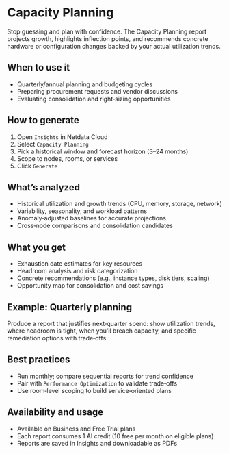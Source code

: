 # Capacity Planning

Stop guessing and plan with confidence. The Capacity Planning report projects growth, highlights inflection points, and recommends concrete hardware or configuration changes backed by your actual utilization trends.

## When to use it

- Quarterly/annual planning and budgeting cycles
- Preparing procurement requests and vendor discussions
- Evaluating consolidation and right‑sizing opportunities

## How to generate

1. Open `Insights` in Netdata Cloud
2. Select `Capacity Planning`
3. Pick a historical window and forecast horizon (3–24 months)
4. Scope to nodes, rooms, or services
5. Click `Generate`

## What’s analyzed

- Historical utilization and growth trends (CPU, memory, storage, network)
- Variability, seasonality, and workload patterns
- Anomaly‑adjusted baselines for accurate projections
- Cross‑node comparisons and consolidation candidates

## What you get

- Exhaustion date estimates for key resources
- Headroom analysis and risk categorization
- Concrete recommendations (e.g., instance types, disk tiers, scaling)
- Opportunity map for consolidation and cost savings

## Example: Quarterly planning

Produce a report that justifies next‑quarter spend: show utilization trends, where headroom is tight, when you’ll breach capacity, and specific remediation options with trade‑offs.

## Best practices

- Run monthly; compare sequential reports for trend confidence
- Pair with `Performance Optimization` to validate trade‑offs
- Use room‑level scoping to build service‑oriented plans

## Availability and usage

- Available on Business and Free Trial plans
- Each report consumes 1 AI credit (10 free per month on eligible plans)
- Reports are saved in Insights and downloadable as PDFs
